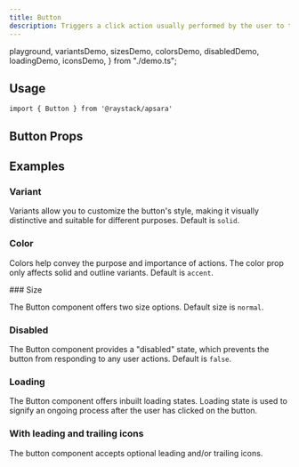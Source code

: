```yaml
---
title: Button
description: Triggers a click action usually performed by the user to trigger an event such as submitting a form or closing a dialog.
---
```


  playground,
  variantsDemo,
  sizesDemo,
  colorsDemo,
  disabledDemo,
  loadingDemo,
  iconsDemo,
} from "./demo.ts";

<Demo data={playground} />

## Usage

```tsx
import { Button } from '@raystack/apsara'
```

## Button Props

<auto-type-table path="./props.ts" name="ButtonProps" />

## Examples

### Variant

Variants allow you to customize the button's style, making it visually distinctive and suitable for different purposes. Default is `solid`.

<Demo data={variantsDemo} />

### Color

Colors help convey the purpose and importance of actions. The color prop only affects solid and outline variants. Default is `accent`.

<Demo data={colorsDemo} />
### Size

The Button component offers two size options. Default size is `normal`.

<Demo data={sizesDemo} />

### Disabled

The Button component provides a "disabled" state, which prevents the button from responding to any user actions. Default is `false`.

<Demo data={disabledDemo} />

### Loading

The Button component offers inbuilt loading states. Loading state is used to signify an ongoing process after the user has clicked on the button.

<Demo data={loadingDemo} />

### With leading and trailing icons

The button component accepts optional leading and/or trailing icons.

<Demo data={iconsDemo} />
